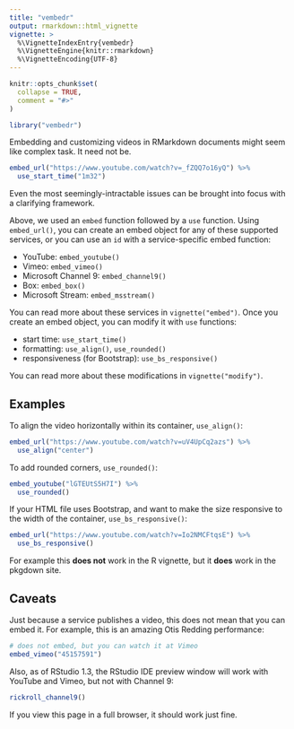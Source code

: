 ```yaml
---
title: "vembedr"
output: rmarkdown::html_vignette
vignette: >
  %\VignetteIndexEntry{vembedr}
  %\VignetteEngine{knitr::rmarkdown}
  %\VignetteEncoding{UTF-8}
---
```


```r
knitr::opts_chunk$set(
  collapse = TRUE,
  comment = "#>"
)
```

```r
library("vembedr")
```

Embedding and customizing videos in RMarkdown documents might seem like complex task. 
It need not be.

```r
embed_url("https://www.youtube.com/watch?v=_fZQQ7o16yQ") %>%
  use_start_time("1m32")
```

Even the most seemingly-intractable issues can be brought into focus with a clarifying framework.

Above, we used an `embed` function followed by a `use` function.
Using `embed_url()`, you can create an embed object for any of these supported services, or you can use an `id` with a service-specific embed function:

- YouTube: `embed_youtube()`
- Vimeo: `embed_vimeo()`
- Microsoft Channel 9: `embed_channel9()`
- Box: `embed_box()`
- Microsoft Stream: `embed_msstream()`

You can read more about these services in `vignette("embed")`. 
Once you create an embed object, you can modify it with `use` functions:

- start time: `use_start_time()`
- formatting: `use_align()`, `use_rounded()`
- responsiveness (for Bootstrap): `use_bs_responsive()`

You can read more about these modifications in `vignette("modify")`.

## Examples

To align the video horizontally within its container, `use_align()`:

```r
embed_url("https://www.youtube.com/watch?v=uV4UpCq2azs") %>%
  use_align("center")
```

To add rounded corners, `use_rounded()`: 

```r
embed_youtube("lGTEUtS5H7I") %>%
  use_rounded()
```

If your HTML file uses Bootstrap, and want to make the size responsive to the width of the container, `use_bs_responsive()`:

```r
embed_url("https://www.youtube.com/watch?v=Io2NMCFtqsE") %>%
  use_bs_responsive()
```

For example this **does not** work in the R vignette, but it **does** work in the pkgdown site.

## Caveats

Just because a service publishes a video, this does not mean that you can embed it. 
For example, this is an amazing Otis Redding performance:

```r
# does not embed, but you can watch it at Vimeo
embed_vimeo("45157591")
```

Also, as of RStudio 1.3, the RStudio IDE preview window will work with YouTube and Vimeo, but not with Channel 9:

```r
rickroll_channel9()
```

If you view this page in a full browser, it should work just fine.


